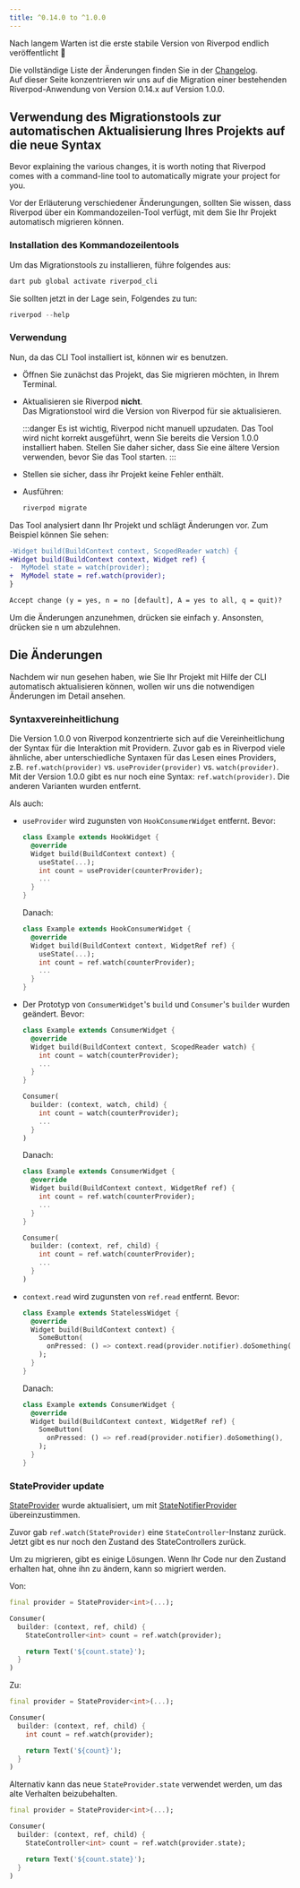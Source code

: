 ```yaml
---
title: ^0.14.0 to ^1.0.0
---
```


Nach langem Warten ist die erste stabile Version von Riverpod endlich veröffentlicht 👏

Die vollständige Liste der Änderungen finden Sie in der [Changelog](https://pub.dev/packages/flutter_riverpod/changelog#100).  
Auf dieser Seite konzentrieren wir uns auf die Migration einer bestehenden 
Riverpod-Anwendung von Version 0.14.x auf Version 1.0.0.

## Verwendung des Migrationstools zur automatischen Aktualisierung Ihres Projekts auf die neue Syntax

Bevor explaining the various changes, it is worth noting that Riverpod comes with
a command-line tool to automatically migrate your project for you.

Vor der Erläuterung verschiedener Änderungungen, sollten Sie wissen, dass Riverpod über ein Kommandozeilen-Tool verfügt, 
mit dem Sie Ihr Projekt automatisch migrieren können.

### Installation des Kommandozeilentools

Um das Migrationstools zu installieren, führe folgendes aus:

```sh
dart pub global activate riverpod_cli
```

Sie sollten jetzt in der Lage sein, Folgendes zu tun:

```dart
riverpod --help
```

### Verwendung

Nun, da das CLI Tool installiert ist, können wir es benutzen.

- Öffnen Sie zunächst das Projekt, das Sie migrieren möchten, in Ihrem Terminal.
- Aktualisieren sie Riverpod **nicht**.  
  Das Migrationstool wird die Version von Riverpod für sie aktualisieren.

  :::danger
  Es ist wichtig, Riverpod nicht manuell upzudaten.
  Das Tool wird nicht korrekt ausgeführt, wenn Sie bereits die Version 1.0.0 installiert haben.
  Stellen Sie daher sicher, dass Sie eine ältere Version verwenden, bevor Sie das Tool starten.
  :::

- Stellen sie sicher, dass ihr Projekt keine Fehler enthält.
- Ausführen:
  ```sh
  riverpod migrate
  ```

Das Tool analysiert dann Ihr Projekt und schlägt Änderungen vor. Zum Beispiel können Sie sehen:

```diff
-Widget build(BuildContext context, ScopedReader watch) {
+Widget build(BuildContext context, Widget ref) {
-  MyModel state = watch(provider);
+  MyModel state = ref.watch(provider);
}

Accept change (y = yes, n = no [default], A = yes to all, q = quit)?
```

Um die Änderungen anzunehmen, drücken sie einfach <kbd>y</kbd>. Ansonsten, drücken sie <kbd>n</kbd> um abzulehnen.

## Die Änderungen

Nachdem wir nun gesehen haben, wie Sie Ihr Projekt mit Hilfe der CLI automatisch aktualisieren können, 
wollen wir uns die notwendigen Änderungen im Detail ansehen.

### Syntaxvereinheitlichung

Die Version 1.0.0 von Riverpod konzentrierte sich auf die Vereinheitlichung der Syntax für 
die Interaktion mit Providern.
Zuvor gab es in Riverpod viele ähnliche, aber unterschiedliche Syntaxen für das Lesen eines 
Providers, z.B. `ref.watch(provider)` vs. `useProvider(provider)` vs. `watch(provider)`. 
Mit der Version 1.0.0 gibt es nur noch eine Syntax: `ref.watch(provider)`. Die anderen 
Varianten wurden entfernt.

Als auch:

- `useProvider` wird zugunsten von `HookConsumerWidget` entfernt.
  Bevor:

  ```dart
  class Example extends HookWidget {
    @override
    Widget build(BuildContext context) {
      useState(...);
      int count = useProvider(counterProvider);
      ...
    }
  }
  ```

  Danach:

  ```dart
  class Example extends HookConsumerWidget {
    @override
    Widget build(BuildContext context, WidgetRef ref) {
      useState(...);
      int count = ref.watch(counterProvider);
      ...
    }
  }
  ```

- Der Prototyp von `ConsumerWidget`'s `build` und `Consumer`'s `builder` wurden geändert.
  Bevor:

  ```dart
  class Example extends ConsumerWidget {
    @override
    Widget build(BuildContext context, ScopedReader watch) {
      int count = watch(counterProvider);
      ...
    }
  }

  Consumer(
    builder: (context, watch, child) {
      int count = watch(counterProvider);
      ...
    }
  )
  ```

  Danach:

  ```dart
  class Example extends ConsumerWidget {
    @override
    Widget build(BuildContext context, WidgetRef ref) {
      int count = ref.watch(counterProvider);
      ...
    }
  }

  Consumer(
    builder: (context, ref, child) {
      int count = ref.watch(counterProvider);
      ...
    }
  )
  ```

- `context.read` wird zugunsten von `ref.read` entfernt.
  Bevor:

  ```dart
  class Example extends StatelessWidget {
    @override
    Widget build(BuildContext context) {
      SomeButton(
        onPressed: () => context.read(provider.notifier).doSomething(),
      );
    }
  }
  ```

  Danach:

  ```dart
  class Example extends ConsumerWidget {
    @override
    Widget build(BuildContext context, WidgetRef ref) {
      SomeButton(
        onPressed: () => ref.read(provider.notifier).doSomething(),
      );
    }
  }
  ```

### StateProvider update

[StateProvider] wurde aktualisiert, um mit [StateNotifierProvider] übereinzustimmen.

Zuvor gab `ref.watch(StateProvider)` eine `StateController`-Instanz zurück. Jetzt 
gibt es nur noch den Zustand des StateControllers zurück.

Um zu migrieren, gibt es einige Lösungen. 
Wenn Ihr Code nur den Zustand erhalten hat, ohne ihn zu ändern, kann so migriert werden. 

Von:

```dart
final provider = StateProvider<int>(...);

Consumer(
  builder: (context, ref, child) {
    StateController<int> count = ref.watch(provider);

    return Text('${count.state}');
  }
)
```

Zu:

```dart
final provider = StateProvider<int>(...);

Consumer(
  builder: (context, ref, child) {
    int count = ref.watch(provider);

    return Text('${count}');
  }
)
```

Alternativ kann das neue `StateProvider.state` verwendet werden, um das alte Verhalten beizubehalten.

```dart
final provider = StateProvider<int>(...);

Consumer(
  builder: (context, ref, child) {
    StateController<int> count = ref.watch(provider.state);

    return Text('${count.state}');
  }
)
```

[statenotifierprovider]: ../providers/state_notifier_provider
[stateprovider]: https://pub.dev/documentation/hooks_riverpod/3.0.0-dev.15/legacy/StateProvider-class.html
[statenotifier]: https://pub.dev/documentation/state_notifier/latest/state_notifier/StateNotifier-class.html
